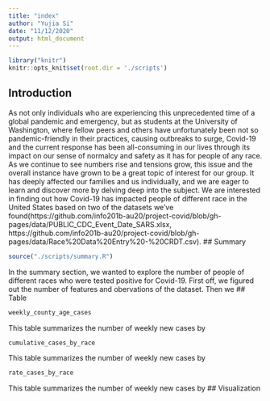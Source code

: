 ```yaml
---
title: "index"
author: "Yujia Si"
date: "11/12/2020"
output: html_document
---
```


```r
library("knitr")
knitr::opts_knit$set(root.dir = './scripts')
```

## Introduction
As not only individuals who are experiencing this unprecedented time of a global pandemic and emergency, but as students at the University of Washington, where fellow peers and others have unfortunately been not so pandemic-friendly in their practices, causing outbreaks to surge, Covid-19 and the current response has been all-consuming in our lives through its impact on our sense of normalcy and safety as it has for people of any race. As we continue to see numbers rise and tensions grow, this issue and the overall instance have grown to be a great topic of interest for our group. It has deeply affected our families and us individually, and we are eager to learn and discover more by delving deep into the subject. We are interested in finding out how Covid-19 has impacted people of different race in the United States based on two of the datasets we've found(https://github.com/info201b-au20/project-covid/blob/gh-pages/data/PUBLIC_CDC_Event_Date_SARS.xlsx, https://github.com/info201b-au20/project-covid/blob/gh-pages/data/Race%20Data%20Entry%20-%20CRDT.csv).
## Summary
```r
source("./scripts/summary.R")
```
In the summary section, we wanted to explore the number of people of different races who were tested positive for Covid-19. First off, we figured out the number of features and obervations of the dataset. Then we 
## Table
```r
weekly_county_age_cases
```
This table summarizes the number of weekly new cases by 
```r
cumulative_cases_by_race
```
This table summarizes the number of weekly new cases by 
```r
rate_cases_by_race
```
This table summarizes the number of weekly new cases by 
## Visualization




